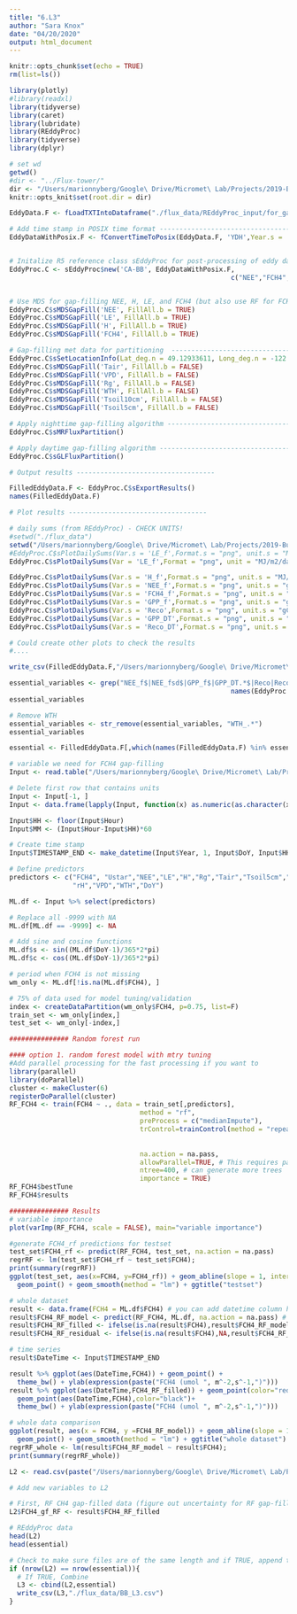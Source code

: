 ```yaml
---
title: "6.L3"
author: "Sara Knox"
date: "04/20/2020"
output: html_document
---
```


```r
knitr::opts_chunk$set(echo = TRUE)
rm(list=ls())

library(plotly)
#library(readxl)
library(tidyverse)
library(caret)
library(lubridate)
library(REddyProc)
library(tidyverse)
library(dplyr)

# set wd
getwd()
#dir <- "../Flux-tower/"
dir <- "/Users/marionnyberg/Google\ Drive/Micromet\ Lab/Projects/2019-Burns\ Bog\ 2/Flux-tower"
knitr::opts_knit$set(root.dir = dir)
```

```r
EddyData.F <- fLoadTXTIntoDataframe("./flux_data/REddyProc_input/for_gap_filling_partitioningBB2.txt")
```

```r
# Add time stamp in POSIX time format -------------------------------------
EddyDataWithPosix.F <- fConvertTimeToPosix(EddyData.F, 'YDH',Year.s = 'Year',Day.s = 'DoY',Hour.s = 'Hour')


# Initalize R5 reference class sEddyProc for post-processing of eddy data with the variables needed for post-processing later -------------------------------------
EddyProc.C <- sEddyProc$new('CA-BB', EddyDataWithPosix.F,
														c("NEE","FCH4","LE","H","Rg","Tair","Tsoil5cm","Tsoil10cm","rH","VPD","Ustar","WTH"))


# Use MDS for gap-filling NEE, H, LE, and FCH4 (but also use RF for FCH4) ----------------------------------
EddyProc.C$sMDSGapFill('NEE', FillAll.b = TRUE)
EddyProc.C$sMDSGapFill('LE', FillAll.b = TRUE)
EddyProc.C$sMDSGapFill('H', FillAll.b = TRUE)
EddyProc.C$sMDSGapFill('FCH4', FillAll.b = TRUE)

# Gap-filling met data for partitioning  ----------------------------------
EddyProc.C$sSetLocationInfo(Lat_deg.n = 49.12933611, Long_deg.n = -122.98500000, TimeZone_h.n = -8)
EddyProc.C$sMDSGapFill('Tair', FillAll.b = FALSE)
EddyProc.C$sMDSGapFill('VPD', FillAll.b = FALSE)
EddyProc.C$sMDSGapFill('Rg', FillAll.b = FALSE)
EddyProc.C$sMDSGapFill('WTH', FillAll.b = FALSE)
EddyProc.C$sMDSGapFill('Tsoil10cm', FillAll.b = FALSE)
EddyProc.C$sMDSGapFill('Tsoil5cm', FillAll.b = FALSE)

# Apply nighttime gap-filling algorithm -----------------------------------
EddyProc.C$sMRFluxPartition()

# Apply daytime gap-filling algorithm -----------------------------------
EddyProc.C$sGLFluxPartition()

# Output results -----------------------------------

FilledEddyData.F <- EddyProc.C$sExportResults()
names(FilledEddyData.F)
```

```r
# Plot results -----------------------------------

# daily sums (from REddyProc) - CHECK UNITS!
#setwd("./flux_data")
setwd("/Users/marionnyberg/Google\ Drive/Micromet\ Lab/Projects/2019-Burns\ Bog\ 2/Flux-tower/flux_data")
#EddyProc.C$sPlotDailySums(Var.s = 'LE_f',Format.s = "png", unit.s = "MJ/m2/day") #getting an error saying Var.s has been depreceated 
EddyProc.C$sPlotDailySums(Var = 'LE_f',Format = "png", unit = "MJ/m2/day")

EddyProc.C$sPlotDailySums(Var.s = 'H_f',Format.s = "png", unit.s = "MJ/m2/day")
EddyProc.C$sPlotDailySums(Var.s = 'NEE_f',Format.s = "png", unit.s = "gC/m2/day")
EddyProc.C$sPlotDailySums(Var.s = 'FCH4_f',Format.s = "png", unit.s = "gC/m2/day")
EddyProc.C$sPlotDailySums(Var.s = 'GPP_f',Format.s = "png", unit.s = "gC/m2/day")
EddyProc.C$sPlotDailySums(Var.s = 'Reco',Format.s = "png", unit.s = "gC/m2/day")
EddyProc.C$sPlotDailySums(Var.s = 'GPP_DT',Format.s = "png", unit.s = "gC/m2/day")
EddyProc.C$sPlotDailySums(Var.s = 'Reco_DT',Format.s = "png", unit.s = "gC/m2/day")

# Could create other plots to check the results
#....

```

```r
write_csv(FilledEddyData.F,"/Users/marionnyberg/Google\ Drive/Micromet\ Lab/Projects/2019-Burns\ Bog\ 2/Flux-tower/flux_data/BB_REddyProc_gapfilled_partition_fulloutputBB2.csv")
```

```r
essential_variables <- grep("NEE_f$|NEE_fsd$|GPP_f$|GPP_DT.*$|Reco|Reco_DT.*$|LE_f$|LE_fsd$|H_f$|H_fsd$|FCH4_f$|FCH4_fsd$",
														names(EddyProc.C$sExportResults()), value = TRUE)
essential_variables

# Remove WTH
essential_variables <- str_remove(essential_variables, "WTH_.*")
essential_variables

essential <- FilledEddyData.F[,which(names(FilledEddyData.F) %in% essential_variables)]
```

```r

# variable we need for FCH4 gap-filling
Input <- read.table("/Users/marionnyberg/Google\ Drive/Micromet\ Lab/Projects/2019-Burns\ Bog\ 2/Flux-tower/flux_data/REddyProc_input/for_gap_filling_partitioningBB2.txt", header = T)

# Delete first row that contains units
Input <- Input[-1, ]
Input <- data.frame(lapply(Input, function(x) as.numeric(as.character(x))))

Input$HH <- floor(Input$Hour)
Input$MM <- (Input$Hour-Input$HH)*60

# Create time stamp
Input$TIMESTAMP_END <- make_datetime(Input$Year, 1, Input$DoY, Input$HH, Input$MM)

# Define predictors
predictors <- c("FCH4", "Ustar","NEE","LE","H","Rg","Tair","Tsoil5cm","Tsoil10cm",
                "rH","VPD","WTH","DoY") 

ML.df <- Input %>% select(predictors)

# Replace all -9999 with NA
ML.df[ML.df == -9999] <- NA

# Add sine and cosine functions
ML.df$s <- sin((ML.df$DoY-1)/365*2*pi)
ML.df$c <- cos((ML.df$DoY-1)/365*2*pi)

# period when FCH4 is not missing
wm_only <- ML.df[!is.na(ML.df$FCH4), ]

# 75% of data used for model tuning/validation
index <- createDataPartition(wm_only$FCH4, p=0.75, list=F) 
train_set <- wm_only[index,]
test_set <- wm_only[-index,]

############### Random forest run

#### option 1. random forest model with mtry tuning
#Add parallel processing for the fast processing if you want to
library(parallel)
library(doParallel)
cluster <- makeCluster(6)
registerDoParallel(cluster)
RF_FCH4 <- train(FCH4 ~ ., data = train_set[,predictors],
 								 method = "rf",
 								 preProcess = c("medianImpute"),                #impute missing met data with median
 								 trControl=trainControl(method = "repeatedcv",   #three-fold cross-validation for model parameters 3 times
 								 											number = 3,                #other option: "cv" without repetition
 								 											repeats = 3),
 								 na.action = na.pass,
 								 allowParallel=TRUE, # This requires parallel packages. Otherwise you can choose FALSE.
 								 ntree=400, # can generate more trees
 								 importance = TRUE)
RF_FCH4$bestTune
RF_FCH4$results

############### Results
# variable importance
plot(varImp(RF_FCH4, scale = FALSE), main="variable importance")

#generate FCH4_rf predictions for testset
test_set$FCH4_rf <- predict(RF_FCH4, test_set, na.action = na.pass)
regrRF <- lm(test_set$FCH4_rf ~ test_set$FCH4); 
print(summary(regrRF))
ggplot(test_set, aes(x=FCH4, y=FCH4_rf)) + geom_abline(slope = 1, intercept = 0)+
  geom_point() + geom_smooth(method = "lm") + ggtitle("testset")

# whole dataset
result <- data.frame(FCH4 = ML.df$FCH4) # you can add datetime column here if you want to.
result$FCH4_RF_model <- predict(RF_FCH4, ML.df, na.action = na.pass) # FCH4 RF model
result$FCH4_RF_filled <- ifelse(is.na(result$FCH4),result$FCH4_RF_model,result$FCH4) # gap-filled column (true value when it is, gap-filled value when missing)
result$FCH4_RF_residual <- ifelse(is.na(result$FCH4),NA,result$FCH4_RF_model - result$FCH4) # residual (model - obs). can be used for random uncertainty analysis

# time series
result$DateTime <- Input$TIMESTAMP_END

result %>% ggplot(aes(DateTime,FCH4)) + geom_point() + 
  theme_bw() + ylab(expression(paste("FCH4 (umol ", m^-2,s^-1,")")))
result %>% ggplot(aes(DateTime,FCH4_RF_filled)) + geom_point(color="red",alpha=0.5) +
  geom_point(aes(DateTime,FCH4),color="black")+
  theme_bw() + ylab(expression(paste("FCH4 (umol ", m^-2,s^-1,")")))

# whole data comparison
ggplot(result, aes(x = FCH4, y =FCH4_RF_model)) + geom_abline(slope = 1, intercept = 0)+
  geom_point() + geom_smooth(method = "lm") + ggtitle("whole dataset")
regrRF_whole <- lm(result$FCH4_RF_model ~ result$FCH4);
print(summary(regrRF_whole))
```

```r
L2 <- read.csv(paste("/Users/marionnyberg/Google\ Drive/Micromet\ Lab/Projects/2019-Burns\ Bog\ 2/Flux-tower/flux_data/BB_L2",".csv",sep = ""),sep=",",header=TRUE,dec=".")  

# Add new variables to L2

# First, RF CH4 gap-filled data (figure out uncertainty for RF gap-filling)
L2$FCH4_gf_RF <- result$FCH4_RF_filled

# REddyProc data 
head(L2)
head(essential)

# Check to make sure files are of the same length and if TRUE, append to L2
if (nrow(L2) == nrow(essential)){
  # If TRUE, Combine
  L3 <- cbind(L2,essential)
  write_csv(L3,"./flux_data/BB_L3.csv")
}
```
